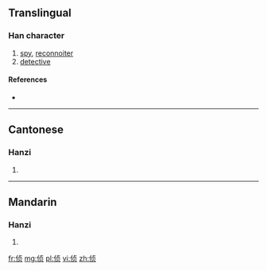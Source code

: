 {{also|偵}}
==Translingual==

===Han character===
{{Han char|rn=9|rad=人|as=06|sn=8|four=|canj=人卜月人 (OYBO)|ids=⿰[[亻]][[贞]]}}

# [[spy]], [[reconnoiter]]
# [[detective]]

====References====
* {{Han ref|kx=0102.291|hdz=10147.070|uh=4FA6|ud=20390}}

----

==Cantonese==

===Hanzi===
{{yue-hanzi|jyut=|y=jing1|tra=偵}}

# {{defn|lang=yue|sort=人06}}

----

==Mandarin==

===Hanzi===
{{cmn-hanzi|tra=偵|pin=[[zhēn]] ([[zhen1]])|wg=chen<sup>1</sup>}}

# {{defn|lang=cmn|sort=人06}}

[[fr:侦]]
[[mg:侦]]
[[pl:侦]]
[[vi:侦]]
[[zh:侦]]